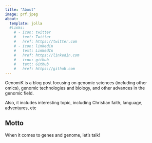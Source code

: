 ```yaml
---
title: "About"
image: prf.jpeg
about:
  template: jolla
  #links:
    # - icon: twitter
    #   text: Twitter
    #   href: https://twitter.com
    # - icon: linkedin
    #   text: LinkedIn
    #   href: https://linkedin.com
    # - icon: github
    #   text: Github
    #   href: https://github.com
---
```


GenomiK is a blog post focusing on genomic sciences (including other omics), genomic technologies and biology, and other advances in the genomic field.

Also, it includes interesting topic, including Christian faith, language, adventures, etc

::: {.callout-caution collapse="true"}

## Motto

When it comes to genes and genome, let's talk!
:::

